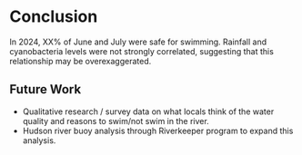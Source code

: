 # Conclusion
In 2024, XX% of June and July were safe for swimming.
Rainfall and cyanobacteria levels were not strongly correlated, suggesting that this relationship may be overexaggerated. 

## Future Work
- Qualitative research / survey data on what locals think of the water quality and reasons to swim/not swim in the river.
- Hudson river buoy analysis through Riverkeeper program to expand this analysis.